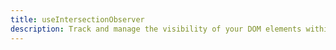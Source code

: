 ---
title: useIntersectionObserver
description: Track and manage the visibility of your DOM elements within the viewport with useIntersectionObserver.
---
